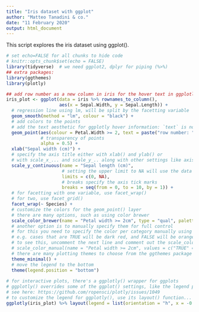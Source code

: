 ```yaml
---
title: "Iris dataset with ggplot"
author: "Matteo Tanadini & co."
date: "11 February 2020"
output: html_document
---
```


This script explores the iris dataset using ggplot().

```r
# set echo=FALSE for all chunks to hide code
# knitr::opts_chunk$set(echo = FALSE)
library(tidyverse)  # we need ggplot2, dplyr for piping (%>%)
## extra packages:
library(ggthemes)
library(plotly)
```


```r
## add row number as a new column in iris for the hover text in ggplotly()
iris_plot <- ggplot(data = iris %>% rownames_to_column(),
                    aes(x = Sepal.Width, y = Sepal.Length)) +
  # regression line using lm, will be split by the facetting variable
  geom_smooth(method = "lm", colour = "black") +
  # add colors to the points
  # add the text aesthetic for ggplotly hover information: `text` is not usually an argument for geom_point(), that's why you get a warning. If you want to plot points with text, use geom_text() or geom_label()
  geom_point(aes(colour = Petal.Width >= 2, text = paste("row number: ", rowname)), 
             # transparency of points
             alpha = 0.5) + 
  xlab("Sepal width (cm)") +
  # specify the axis title either with xlab() and ylab() or 
  # with scale_x_... and scale_y_.. along with other settings like axis ticks
  scale_y_continuous(name = "Sepal length (cm)", 
                     # setting the upper limit to NA will use the data's own upper limit
                     limits = c(0, NA), 
                     # breaks specify the axis tick marks
                     breaks = seq(from = 0, to = 10, by = 1)) +
  # for facetting with one variable, use facet_wrap()
  # for two, use facet_grid()
  facet_wrap(~ Species) +
  # customize the colors for the geom_point() layer
  # there are many options, such as using color brewer
  scale_color_brewer(name = "Petal width >= 2cm", type = "qual", palette = "Set1") +
  # another option is to manually specify them for full control
  # for this you need to specify the color per category manually using a named character vector
  # e.g. cases that are TRUE will be dark red, and FALSE will be orange
  # to see this, uncomment the next line and comment out the scale_color_brewer() layer
  # scale_color_manual(name = "Petal width >= 2cm", values = c("TRUE" = "darkred", "FALSE" = "orange")) +
  # there are many plotting themes to choose from the ggthemes package
  theme_minimal() +
  # move the legend to the bottom
  theme(legend.position = "bottom") 
  
# for interactive plots, there's a ggplotly() wrapper for ggplots
# ggplotly() overrides some of the ggplot() settings, like the legend position
# see here: https://github.com/ropensci/plotly/issues/1049
# to customize the legend for ggplotly(), use its layout() function...
ggplotly(iris_plot) %>% layout(legend = list(orientation = "h", x = -0.1, y =-0.2))
```


